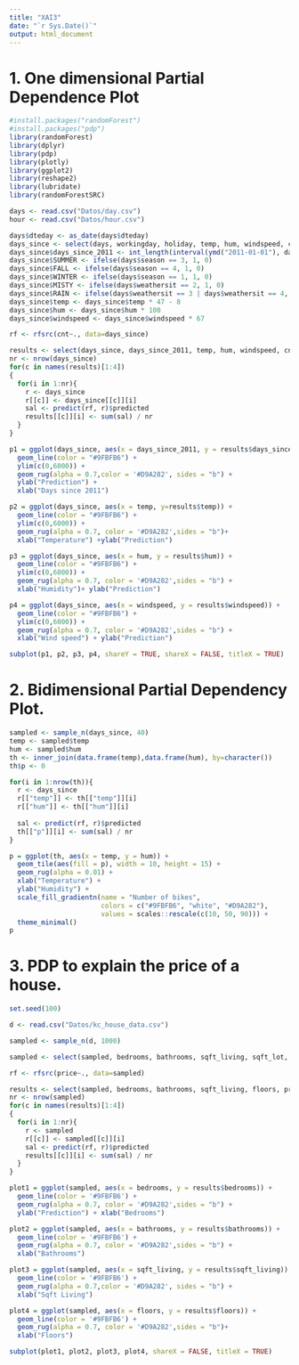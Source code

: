 ```yaml
---
title: "XAI3"
date: "`r Sys.Date()`"
output: html_document
---
```


# 1. One dimensional Partial Dependence Plot
```r
#install.packages("randomForest")
#install.packages("pdp")
library(randomForest)
library(dplyr)
library(pdp)
library(plotly)
library(ggplot2)
library(reshape2)
library(lubridate)
library(randomForestSRC)

days <- read.csv("Datos/day.csv")
hour <- read.csv("Datos/hour.csv")

days$dteday <- as_date(days$dteday)
days_since <- select(days, workingday, holiday, temp, hum, windspeed, cnt)
days_since$days_since_2011 <- int_length(interval(ymd("2011-01-01"), days$dteday)) / (3600*24)
days_since$SUMMER <- ifelse(days$season == 3, 1, 0)
days_since$FALL <- ifelse(days$season == 4, 1, 0)
days_since$WINTER <- ifelse(days$season == 1, 1, 0)
days_since$MISTY <- ifelse(days$weathersit == 2, 1, 0)
days_since$RAIN <- ifelse(days$weathersit == 3 | days$weathersit == 4, 1, 0)
days_since$temp <- days_since$temp * 47 - 8
days_since$hum <- days_since$hum * 100
days_since$windspeed <- days_since$windspeed * 67

rf <- rfsrc(cnt~., data=days_since)

results <- select(days_since, days_since_2011, temp, hum, windspeed, cnt)
nr <- nrow(days_since)
for(c in names(results)[1:4])
{
  for(i in 1:nr){
    r <- days_since
    r[[c]] <- days_since[[c]][i]
    sal <- predict(rf, r)$predicted
    results[[c]][i] <- sum(sal) / nr
  }
}
```

```r
p1 = ggplot(days_since, aes(x = days_since_2011, y = results$days_since_2011)) +
  geom_line(color = "#9FBFB6") + 
  ylim(c(0,6000)) + 
  geom_rug(alpha = 0.7,color = '#D9A282', sides = "b") +
  ylab("Prediction") + 
  xlab("Days since 2011")

p2 = ggplot(days_since, aes(x = temp, y=results$temp)) + 
  geom_line(color = "#9FBFB6") + 
  ylim(c(0,6000)) +
  geom_rug(alpha = 0.7, color = '#D9A282',sides = "b")+ 
  xlab("Temperature") +ylab("Prediction")

p3 = ggplot(days_since, aes(x = hum, y = results$hum)) + 
  geom_line(color = "#9FBFB6") + 
  ylim(c(0,6000)) +
  geom_rug(alpha = 0.7, color = '#D9A282',sides = "b") + 
  xlab("Humidity")+ ylab("Prediction")

p4 = ggplot(days_since, aes(x = windspeed, y = results$windspeed)) + 
  geom_line(color = "#9FBFB6") + 
  ylim(c(0,6000)) +
  geom_rug(alpha = 0.7, color = '#D9A282',sides = "b") + 
  xlab("Wind speed") + ylab("Prediction")

subplot(p1, p2, p3, p4, shareY = TRUE, shareX = FALSE, titleX = TRUE)

```



# 2. Bidimensional Partial Dependency Plot.

```r
sampled <- sample_n(days_since, 40)
temp <- sampled$temp
hum <- sampled$hum
th <- inner_join(data.frame(temp),data.frame(hum), by=character())
th$p <- 0

for(i in 1:nrow(th)){
  r <- days_since
  r[["temp"]] <- th[["temp"]][i]
  r[["hum"]] <- th[["hum"]][i]
  
  sal <- predict(rf, r)$predicted
  th[["p"]][i] <- sum(sal) / nr
}
```
```r
p = ggplot(th, aes(x = temp, y = hum)) + 
  geom_tile(aes(fill = p), width = 10, height = 15) +
  geom_rug(alpha = 0.01) +
  xlab("Temperature") +
  ylab("Humidity") +
  scale_fill_gradientn(name = "Number of bikes",
                       colors = c("#9FBFB6", "white", "#D9A282"),
                       values = scales::rescale(c(10, 50, 90))) +
  theme_minimal()
p
```


# 3. PDP to explain the price of a house.

```r
set.seed(100)

d <- read.csv("Datos/kc_house_data.csv")

sampled <- sample_n(d, 1000)

sampled <- select(sampled, bedrooms, bathrooms, sqft_living, sqft_lot, floors, yr_built, price)

rf <- rfsrc(price~., data=sampled)

results <- select(sampled, bedrooms, bathrooms, sqft_living, floors, price)
nr <- nrow(sampled)
for(c in names(results)[1:4])
{
  for(i in 1:nr){
    r <- sampled
    r[[c]] <- sampled[[c]][i]
    sal <- predict(rf, r)$predicted
    results[[c]][i] <- sum(sal) / nr
  }
}
```

```r
plot1 = ggplot(sampled, aes(x = bedrooms, y = results$bedrooms)) + 
  geom_line(color = '#9FBFB6') + 
  geom_rug(alpha = 0.7, color = '#D9A282',sides = "b") + 
  ylab("Prediction") + xlab("Bedrooms")

plot2 = ggplot(sampled, aes(x = bathrooms, y = results$bathrooms)) + 
  geom_line(color = '#9FBFB6') + 
  geom_rug(alpha = 0.7, color = '#D9A282',sides = "b") + 
  xlab("Bathrooms")

plot3 = ggplot(sampled, aes(x = sqft_living, y = results$sqft_living)) + 
  geom_line(color = '#9FBFB6') + 
  geom_rug(alpha = 0.7,color = '#D9A282', sides = "b") + 
  xlab("Sqft Living")

plot4 = ggplot(sampled, aes(x = floors, y = results$floors)) + 
  geom_line(color = '#9FBFB6') + 
  geom_rug(alpha = 0.7, color = '#D9A282',sides = "b")+ 
  xlab("Floors")

subplot(plot1, plot2, plot3, plot4, shareX = FALSE, titleX = TRUE)
```





